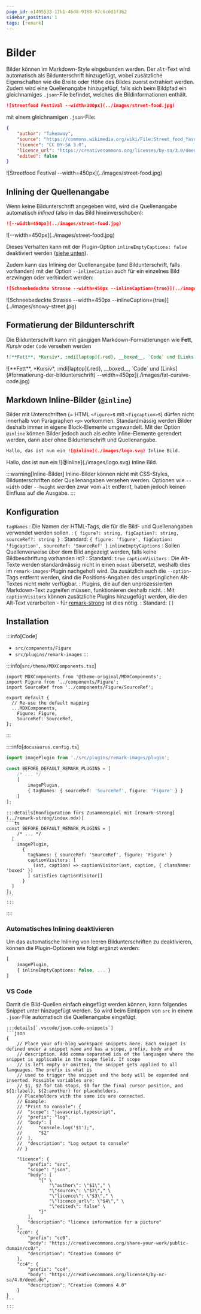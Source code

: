 ```yaml
---
page_id: e1405533-17b1-46d8-9168-97c6c0d1f362
sidebar_position: 1
tags: [remark]
---
```


# Bilder

Bilder können im Markdown-Style eingebunden werden. Der `alt`-Text wird automatisch als Bildunterschrift hinzugefügt, wobei zusätzliche Eigenschaften wie die Breite oder Höhe des Bildes zuerst extrahiert werden. Zudem wird eine Quellenangabe hinzugefügt, falls sich beim Bildpfad ein gleichnamiges `.json`-File befindet, welches die Bildinformationen enthält.

```md
![Streetfood Festival --width=300px](../images/street-food.jpg)
```

mit einem gleichnamigen `.json`-File:

```json
{
    "author": "Takeaway",
    "source": "https://commons.wikimedia.org/wiki/File:Street_food_Yasothon.jpg",
    "licence": "CC BY-SA 3.0",
    "licence_url": "https://creativecommons.org/licenses/by-sa/3.0/deed.en",
    "edited": false
}
```

<BrowserWindow>
![Streetfood Festival --width=450px](../images/street-food.jpg)
</BrowserWindow>

## Inlining der Quellenangabe
Wenn keine Bildunterschrift angegeben wird, wird die Quellenangabe automatisch _inlined_ (also in das Bild hineinverschoben):

```md
![--width=450px](../images/street-food.jpg)
```

<BrowserWindow>
![--width=450px](../images/street-food.jpg)
</BrowserWindow>

Dieses Verhalten kann mit der Plugin-Option `inlineEmptyCaptions: false` deaktiviert werden ([siehe unten](#automatisches-inlining-deaktivieren)).

Zudem kann das Inlining der Quellenangabe (und Bildunterschrift, falls vorhanden) mit der Option `--inlineCaption` auch für ein einzelnes Bild erzwingen oder verhindert werden:

 ```md
![Schneebedeckte Strasse --width=450px --inlineCaption={true}](../images/snowy-street.jpg)
```

<BrowserWindow>
![Schneebedeckte Strasse --width=450px --inlineCaption={true}](../images/snowy-street.jpg)
</BrowserWindow>

## Formatierung der Bildunterschrift
Die Bildunterschrift kann mit gängigen Markdown-Formatierungen wie **Fett**, *Kursiv* oder `Code` versehen werden

```md
![**Fett**, *Kursiv*, :mdi[laptop]{.red}, __boxed__, `Code` und [Links](#) --width=450px](./images/fat-cursive-code.jpg)
```
<BrowserWindow>
![**Fett**, *Kursiv*, :mdi[laptop]{.red}, __boxed__, `Code` und [Links](#formatierung-der-bildunterschrift) --width=450px](./images/fat-cursive-code.jpg)
</BrowserWindow>

## Markdown Inline-Bilder (`@inline`)
Bilder mit Unterschriften (= HTML `<figure>`s mit `<figcaption>`s) dürfen nicht innerhalb von Paragraphen `<p>` vorkommen. Standardmässig werden Bilder deshalb immer in eigene Block-Elemente umgewandelt. Mit der Option `@inline` können Bilder jedoch auch als echte Inline-Elemente gerendert werden, dann aber ohne Bildunterschrift und Quellenangabe.

```md
Hallo, das ist nun ein ![@inline](./images/logo.svg) Inline Bild.
```

<BrowserWindow>
Hallo, das ist nun ein ![@inline](./images/logo.svg) Inline Bild.
</BrowserWindow>

:::warning[Inline-Bilder]
Inline-Bilder können nicht mit CSS-Styles, Bildunterschriften oder Quellenangaben versehen werden. Optionen wie `--width` oder `--height` werden zwar vom `alt` entfernt, haben jedoch keinen Einfluss auf die Ausgabe.
:::

## Konfiguration

`tagNames`
: Die Namen der HTML-Tags, die für die Bild- und Quellenangaben verwendet werden sollen.
: `{ figure?: string, figCaption?: string, sourceRef?: string }`
: Standard: `{ figure: 'figure', figCaption: 'figcaption', sourceRef: 'SourceRef' }`
`inlineEmptyCaptions`
: Sollen Quellenverweise über dem Bild angezeigt werden, falls keine Bildbeschriftung vorhanden ist?
: Standard: `true`
`captionVisitors`
: Die Alt-Texte werden standardmässig nicht in einen `mdast` übersetzt, weshalb dies im `remark-images`-Plugin nachgeholt wird. Da zusätzlich auch die `--option`-Tags entfernt werden, sind die Positions-Angaben des ursprünglichen Alt-Textes nicht mehr verfügbar.
: Plugins, die auf den unprozessierten Markdown-Text zugreifen müssen, funktionieren deshalb nicht.
: Mit `captionVisitors` können zusätzliche Plugins hinzugefügt werden, die den Alt-Text verarbeiten - für [remark-strong](../remark-strong/index.mdx) ist dies nötig.
: Standard: `[]`
## Installation

:::info[Code]
- `src/components/Figure`
- `src/plugins/remark-images`
:::

:::info[`src/theme/MDXComponents.tsx`]
```tsx 
import MDXComponents from '@theme-original/MDXComponents';
import Figure from '../components/Figure';
import SourceRef from '../components/Figure/SourceRef';

export default {
  // Re-use the default mapping
  ...MDXComponents,
    Figure: Figure,
    SourceRef: SourceRef,
};
```
:::

::::info[`docusaurus.config.ts`]

```ts
import imagePlugin from './src/plugins/remark-images/plugin';

const BEFORE_DEFAULT_REMARK_PLUGINS = [
    /* ... */
    [
        imagePlugin,
        { tagNames: { sourceRef: 'SourceRef', figure: 'Figure' } }
    ]
];
```
````mdx-code-block
:::details[Konfiguration fürs Zusammenspiel mit [remark-strong](../remark-strong/index.mdx)]
```ts
const BEFORE_DEFAULT_REMARK_PLUGINS = [
	/* ... */
  [
    imagePlugin,
      {
        tagNames: { sourceRef: 'SourceRef', figure: 'Figure' }
        captionVisitors: [
          (ast, caption) => captionVisitor(ast, caption, { className: 'boxed' })
        ] satisfies CaptionVisitor[]
      }
  ]
];
```
:::
````
::::

### Automatisches Inlining deaktivieren
Um das automatische Inlining von leeren Bildunterschriften zu deaktivieren, können die Plugin-Optionen wie folgt ergänzt werden:

```ts
[
    imagePlugin,
    { inlineEmptyCaptions: false, ... }
]
```

### VS Code
Damit die Bild-Quellen einfach eingefügt werden können, kann folgendes Snippet unter hinzugefügt werden. So wird beim Eintippen von `src` in einem `.json`-File automatisch die Quellenangabe eingefügt.
````mdx-code-block
:::details[`.vscode/json.code-snippets`]
```json
{
	// Place your ofi-blog workspace snippets here. Each snippet is defined under a snippet name and has a scope, prefix, body and 
	// description. Add comma separated ids of the languages where the snippet is applicable in the scope field. If scope 
	// is left empty or omitted, the snippet gets applied to all languages. The prefix is what is 
	// used to trigger the snippet and the body will be expanded and inserted. Possible variables are: 
	// $1, $2 for tab stops, $0 for the final cursor position, and ${1:label}, ${2:another} for placeholders. 
	// Placeholders with the same ids are connected.
	// Example:
	// "Print to console": {
	// 	"scope": "javascript,typescript",
	// 	"prefix": "log",
	// 	"body": [
	// 		"console.log('$1');",
	// 		"$2"
	// 	],
	// 	"description": "Log output to console"
	// }
	
	"licence": {
		"prefix": "src",
		"scope": "json",
		"body": [
			"{" \
				"\"author\": \"$1\"," \
				"\"source\": \"$2\"," \
				"\"licence\": \"$3\"," \
				"\"licence_url\": \"$4\"," \
				"\"edited\": false" \
			"}"
		],
		"description": "licence information for a picture"
	},
	"cc0": {
		"prefix": "cc0",
		"body": "https://creativecommons.org/share-your-work/public-domain/cc0/",
		"description": "Creative Commons 0"
	},
	"cc4": {
		"prefix": "cc4",
		"body": "https://creativecommons.org/licenses/by-nc-sa/4.0/deed.de",
		"description": "Creative Commons 4.0"
	}
}
```
:::
````